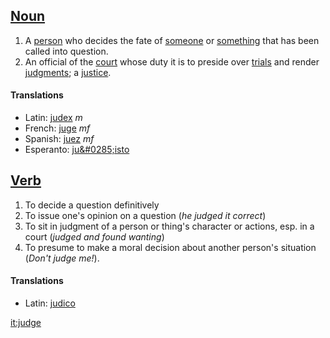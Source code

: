 ==[[Noun]]==
#A [[person]] who decides the fate of [[someone]] or [[something]] that has been called into question.
#An official of the [[court]] whose duty it is to preside over [[trial]]s and render [[judgment]]s; a [[justice]].

====Translations====
*Latin: [[judex]] ''m''
*French: [[juge]] ''mf''
*Spanish: [[juez]] ''mf''
*Esperanto: [[ju&#0285;isto]]

==[[Verb]]==
#To decide a question definitively
#To issue one's opinion on a question (''he judged it correct'')
#To sit in judgment of a person or thing's character or actions, esp. in a court (''judged and found wanting'')
#To presume to make a moral decision about another person's situation (''Don't judge me!'').

====Translations====
*Latin: [[judico]]

[[it:judge]]